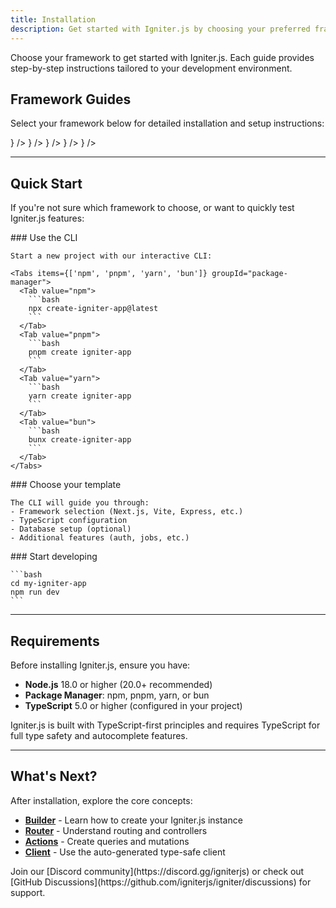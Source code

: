 ```yaml
---
title: Installation
description: Get started with Igniter.js by choosing your preferred framework and following the installation guide.
---
```


Choose your framework to get started with Igniter.js. Each guide provides step-by-step instructions tailored to your development environment.

## Framework Guides

Select your framework below for detailed installation and setup instructions:

<Cards>
  <Card
    title="Next.js"
    description="Full-stack React framework with SSR and API routes"
    href="/docs/nextjs"
    icon={<NextJsIcon className="size-6" />}
  />
  <Card
    title="Vite"
    description="Lightning-fast build tool for modern web projects"
    href="/docs/vite"
    icon={<ViteIcon className="size-6" />}
  />
  <Card
    title="Express"
    description="Fast, unopinionated web framework for Node.js"
    href="/docs/express"
    icon={<ExpressIcon className="size-6" />}
  />
  <Card
    title="Bun"
    description="Fast all-in-one JavaScript runtime and toolkit"
    href="/docs/bun"
    icon={<BunIcon className="size-6" />}
  />
  <Card
    title="Deno"
    description="Secure runtime for JavaScript and TypeScript"
    href="/docs/deno"
    icon={<DenoIcon className="size-6" />}
  />
</Cards>

---

## Quick Start

If you're not sure which framework to choose, or want to quickly test Igniter.js features:

<Steps>
  <Step>
    ### Use the CLI
    
    Start a new project with our interactive CLI:
    
    <Tabs items={['npm', 'pnpm', 'yarn', 'bun']} groupId="package-manager">
      <Tab value="npm">
        ```bash
        npx create-igniter-app@latest
        ```
      </Tab>
      <Tab value="pnpm">
        ```bash
        pnpm create igniter-app
        ```
      </Tab>
      <Tab value="yarn">
        ```bash
        yarn create igniter-app
        ```
      </Tab>
      <Tab value="bun">
        ```bash
        bunx create-igniter-app
        ```
      </Tab>
    </Tabs>
  </Step>
  
  <Step>
    ### Choose your template
    
    The CLI will guide you through:
    - Framework selection (Next.js, Vite, Express, etc.)
    - TypeScript configuration
    - Database setup (optional)
    - Additional features (auth, jobs, etc.)
  </Step>
  
  <Step>
    ### Start developing
    
    ```bash
    cd my-igniter-app
    npm run dev
    ```
  </Step>
</Steps>

---

## Requirements

Before installing Igniter.js, ensure you have:

- **Node.js** 18.0 or higher (20.0+ recommended)
- **Package Manager**: npm, pnpm, yarn, or bun
- **TypeScript** 5.0 or higher (configured in your project)

<Callout type="info" title="TypeScript Required">
  Igniter.js is built with TypeScript-first principles and requires TypeScript for full type safety and autocomplete features.
</Callout>

---

## What's Next?

After installation, explore the core concepts:

- [**Builder**](/docs/builder) - Learn how to create your Igniter.js instance
- [**Router**](/docs/router) - Understand routing and controllers
- [**Actions**](/docs/actions) - Create queries and mutations
- [**Client**](/docs/client) - Use the auto-generated type-safe client

<Callout type="success" title="Need Help?">
  Join our [Discord community](https://discord.gg/igniterjs) or check out [GitHub Discussions](https://github.com/igniterjs/igniter/discussions) for support.
</Callout>
